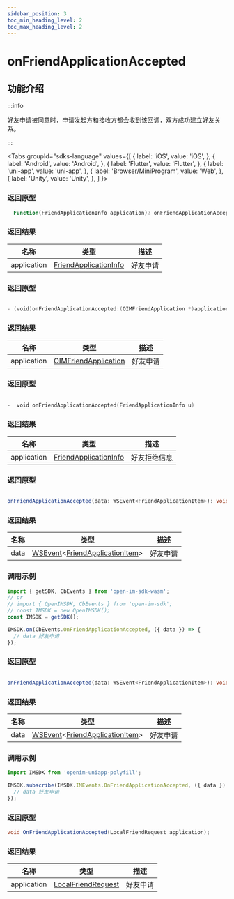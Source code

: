 ```yaml
---
sidebar_position: 3
toc_min_heading_level: 2
toc_max_heading_level: 2
---
```


# onFriendApplicationAccepted

## 功能介绍

:::info

好友申请被同意时，申请发起方和接收方都会收到该回调，双方成功建立好友关系。

:::

<Tabs
groupId="sdks-language"
values={[
{ label: 'iOS', value: 'iOS', },
{ label: 'Android', value: 'Android', },
{ label: 'Flutter', value: 'Flutter', },
{ label: 'uni-app', value: 'uni-app', },
{ label: 'Browser/MiniProgram', value: 'Web', },
{ label: 'Unity', value: 'Unity', },
]
}>

<TabItem value="Flutter">

### 返回原型

```dart showLineNumbers
  Function(FriendApplicationInfo application)? onFriendApplicationAccepted;
```

### 返回结果

| 名称        | 类型                                                                  | 描述           |
| ----------- | --------------------------------------------------------------------- | -------------- |
| application | [FriendApplicationInfo](docs/sdks/class/friend/friendApplication.mdx) | 好友申请 |

</TabItem>

<TabItem value="iOS">

### 返回原型

```swift showLineNumbers

- (void)onFriendApplicationAccepted:(OIMFriendApplication *)application;

```

### 返回结果

| 名称        | 类型                                                                 | 描述         |
| ----------- | -------------------------------------------------------------------- | ------------ |
| application | [OIMFriendApplication](docs/sdks/class/friend/friendApplication.mdx) | 好友申请 |

</TabItem>

<TabItem value="Android">

### 返回原型

```swift showLineNumbers

-  void onFriendApplicationAccepted(FriendApplicationInfo u)

```

### 返回结果

| 名称        | 类型                                                                  | 描述         |
| ----------- | --------------------------------------------------------------------- | ------------ |
| application | [FriendApplicationInfo](docs/sdks/class/friend/friendApplication.mdx) | 好友拒绝信息 |

</TabItem>

<TabItem value="Web">

### 返回原型

```ts showLineNumbers

onFriendApplicationAccepted(data: WSEvent<FriendApplicationItem>): void;

```

### 返回结果

| 名称 | 类型                                                                                                           | 描述     |
| ---- | -------------------------------------------------------------------------------------------------------------- | -------- |
| data | [WSEvent](docs/sdks/class/response.mdx)<[FriendApplicationItem](docs/sdks/class/friend/friendApplication.mdx)> | 好友申请 |

### 调用示例

```js showLineNumbers
import { getSDK, CbEvents } from 'open-im-sdk-wasm';
// or
// import { OpenIMSDK, CbEvents } from 'open-im-sdk';
// const IMSDK = new OpenIMSDK();
const IMSDK = getSDK();

IMSDK.on(CbEvents.OnFriendApplicationAccepted, ({ data }) => {
  // data 好友申请
});
```

</TabItem>

<TabItem value="uni-app">

### 返回原型

```ts showLineNumbers

onFriendApplicationAccepted(data: WSEvent<FriendApplicationItem>): void;

```

### 返回结果

| 名称 | 类型                                                                                                           | 描述     |
| ---- | -------------------------------------------------------------------------------------------------------------- | -------- |
| data | [WSEvent](docs/sdks/class/response.mdx)<[FriendApplicationItem](docs/sdks/class/friend/friendApplication.mdx)> | 好友申请 |

### 调用示例

```js showLineNumbers
import IMSDK from 'openim-uniapp-polyfill';

IMSDK.subscribe(IMSDK.IMEvents.OnFriendApplicationAccepted, ({ data }) => {
  // data 好友申请
});
```

</TabItem>

<TabItem value="Unity">

### 返回原型

```C# showLineNumbers
void OnFriendApplicationAccepted(LocalFriendRequest application);
```

### 返回结果

| 名称        | 类型                                                                  | 描述           |
| ----------- | --------------------------------------------------------------------- | -------------- |
| application | [LocalFriendRequest](docs/sdks/class/friend/friendApplication.mdx) | 好友申请 |

</TabItem>
</Tabs>
